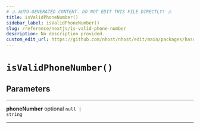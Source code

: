 ```yaml
---
# ⚠️ AUTO-GENERATED CONTENT. DO NOT EDIT THIS FILE DIRECTLY! ⚠️
title: isValidPhoneNumber()
sidebar_label: isValidPhoneNumber()
slug: /reference/nextjs/is-valid-phone-number
description: No description provided.
custom_edit_url: https://github.com/nhost/nhost/edit/main/packages/hasura-auth-js/src/utils/validators.ts#L16
---
```


# `isValidPhoneNumber()`

## Parameters

---

**<span className="parameter-name">phoneNumber</span>** <span className="optional-status">optional</span> <code>null &#124; string</code>

---
